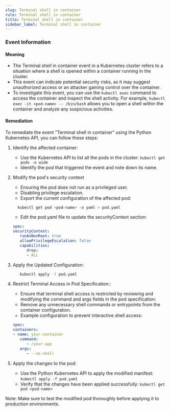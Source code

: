 ```yaml
--- 
slug: Terminal shell in container
rule: Terminal shell in container
title: Terminal shell in container
sidebar_label: Terminal shell in container
---
```

                   


### Event Information

#### Meaning

- The Terminal shell in container event in a Kubernetes cluster refers to a situation where a shell is opened within a container running in the cluster.
- This event can indicate potential security risks, as it may suggest unauthorized access or an attacker gaining control over the container.
- To investigate this event, you can use the `kubectl exec` command to access the container and inspect the shell activity. For example, `kubectl exec -it <pod-name> -- /bin/bash` allows you to open a shell within the container and analyze any suspicious activities.

#### Remediation

To remediate the event "Terminal shell in container" using the Python Kubernetes API, you can follow these steps:

1. Identify the affected container:
   - Use the Kubernetes API to list all the pods in the cluster: `kubectl get pods -o wide`
   - Identify the pod that triggered the event and note down its name.

2. Modify the pod's security context
   - Ensuring the pod does not run as a privileged user.
   - Disabling privilege escalation.
   - Export the current configuration of the affected pod:
   ```bash
     kubectl get pod <pod-name> -o yaml > pod.yaml
   ```
   - Edit the pod.yaml file to update the securityContext section:
   ```yaml
   spec:
   securityContext:
      runAsNonRoot: true
      allowPrivilegeEscalation: false
      capabilities:
         drop:
         - ALL
   ```


3. Apply the Updated Configuration:
   ```bash
      kubectl apply -f pod.yaml
   ```

3. Restrict Terminal Access in Pod Specification::
   - Ensure that terminal shell access is restricted by reviewing and modifying the command and args fields in the pod specification:
   - Remove any unnecessary shell commands or entrypoints from the container configuration.
   - Example configuration to prevent interactive shell access:
   ```yaml
   spec:
   containers:
   - name: your-container
      command:
         - /your-app
      args:
         - --no-shell
   ```

4. Apply the changes to the pod:
   - Use the Python Kubernetes API to apply the modified manifest: `kubectl apply -f pod.yaml`
   - Verify that the changes have been applied successfully: `kubectl get pod <pod-name>`

Note: Make sure to test the modified pod thoroughly before applying it to production environments.

 